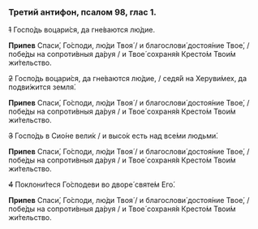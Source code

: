 ### Третий антифон, псалом 98, глас 1.

~~1~~ Госпо́дь воцари́ся, да гне́ваются лю́дие.

**Припев** Спаси́, Го́споди, лю́ди Твоя́ / и благослови́ достоя́ние Твое́, / побе́ды на сопроти́вныя да́руя / и Твое́ сохраня́я Кресто́м Твои́м жи́тельство.

~~2~~ Госпо́дь воцари́ся, да гне́ваются лю́дие, / седя́й на Херуви́мех, да подви́жится земля́.

**Припев** Спаси́, Го́споди, лю́ди Твоя́ / и благослови́ достоя́ние Твое́, / побе́ды на сопроти́вныя да́руя / и Твое́ сохраня́я Кресто́м Твои́м жи́тельство.

~~3~~  Госпо́дь в Сио́не вели́к / и высо́к есть над все́ми людьми́.

**Припев** Спаси́, Го́споди, лю́ди Твоя́ / и благослови́ достоя́ние Твое́, / побе́ды на сопроти́вныя да́руя / и Твое́ сохраня́я Кресто́м Твои́м жи́тельство.

~~4~~ Поклони́теся Го́сподеви во дворе́ святе́м Его́.

**Припев** Спаси́, Го́споди, лю́ди Твоя́ / и благослови́ достоя́ние Твое́, / побе́ды на сопроти́вныя да́руя / и Твое́ сохраня́я Кресто́м Твои́м жи́тельство.
